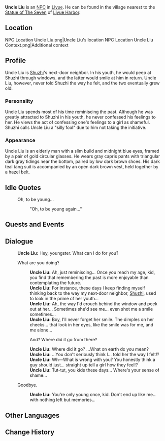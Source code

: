 {{Character Infobox
|type             = NPC
|region           = Liyue
|image            = NPC Uncle Liu.png
}}
'''Uncle Liu''' is an [[NPC]] in [[Liyue]]. He can be found in the village nearest to the [[Statue of The Seven]] of [[Liyue Harbor]].

==Location==
<gallery>
NPC Location Uncle Liu.png|Uncle Liu's location
NPC Location Uncle Liu Context.png|Additional context
</gallery>

==Profile==
Uncle Liu is [[Shuzhi]]'s next-door neighbor. In his youth, he would peep at Shuzhi through windows, and the latter would smile at him in return. Uncle Liu, however, never told Shuzhi the way he felt, and the two eventually grew old.

===Personality===
Uncle Liu spends most of his time reminiscing the past. Although he was greatly attracted to Shuzhi in his youth, he never confessed his feelings to her. He views the act of confessing one's feelings to a girl as shameful. Shuzhi calls Uncle Liu a "silly fool" due to him not taking the initiative.

===Appearance===
Uncle Liu is an elderly man with a slim build and midnight blue eyes, framed by a pair of gold circular glasses. He wears gray capris pants with triangular dark gray tidings near the bottom, paired by low dark brown shoes. His dark teal tang suit is accompanied by an open dark brown vest, held together by a hazel belt.

==Idle Quotes==
{{Dialogue start}}
: {{DIcon|Idle}} Oh, to be young...
:: {{A|VO Uncle Liu 01.ogg}} "Oh, to be young again..."
{{Dialogue end}}

==Quests and Events==
{{Quests and Events}}

==Dialogue==
{{Dialogue start}}
:'''Uncle Liu:''' Hey, youngster. What can I do for you?
:{{DIcon}} What are you doing?
::'''Uncle Liu:''' Ah, just reminiscing... Once you reach my age, kid, you find that remembering the past is more enjoyable than contemplating the future.
::'''Uncle Liu:''' For instance, these days I keep finding myself thinking back to the way my next-door neighbor, [[Shuzhi]], used to look in the prime of her youth...
::'''Uncle Liu:''' Ah, the way I'd crouch behind the window and peek out at her... Sometimes she'd see me... even shot me a smile sometimes...
::'''Uncle Liu:''' Boy, I'll never forget her smile. The dimples on her cheeks... that look in her eyes, like the smile was for me, and me alone...
::{{DIcon}} And? Where did it go from there?
::'''Uncle Liu:''' Where did it go? ...What on earth do you mean?
::'''Uncle Liu:''' ...You don't seriously think I... told her the way I felt!?
::'''Uncle Liu:''' Wh&mdash;What is wrong with you? You honestly think a guy should just... straight up tell a girl how they feel!?
::'''Uncle Liu:''' Tut-tut, you kids these days... Where's your sense of shame...
:{{DIcon}} Goodbye.
::'''Uncle Liu:''' You're only young once, kid. Don't end up like me... with nothing left but memories...
{{Dialogue end}}

==Other Languages==
{{Other Languages
|default_hidden = 1
|en      = Uncle Liu
|zhs     = 老刘伯
|zhs_rm  = Lǎo liú bó
|zht     = 老劉伯
|zht_rm  = Lǎo liú bó
|ja      = 劉じぃ
|ja_rm   = Ryuu-jii{{Assumed}}
|ko      = 노유백
|ko_rm   = Noyubaek
|es      = Viejo Liu
|fr      = Oncle Liu
|ru      = Старик Лю Бо
|th      = คุณลุง Liu
|th_rm   = Khun lung Liu
|vi      = Chú Liu
|de      = Onkel Liu
|id      = Paman Liu
|pt      = Tio Liu
|tr      = Liu Amca
|it      = Zio Liu
}}

==Change History==
{{Change History|1.0}}